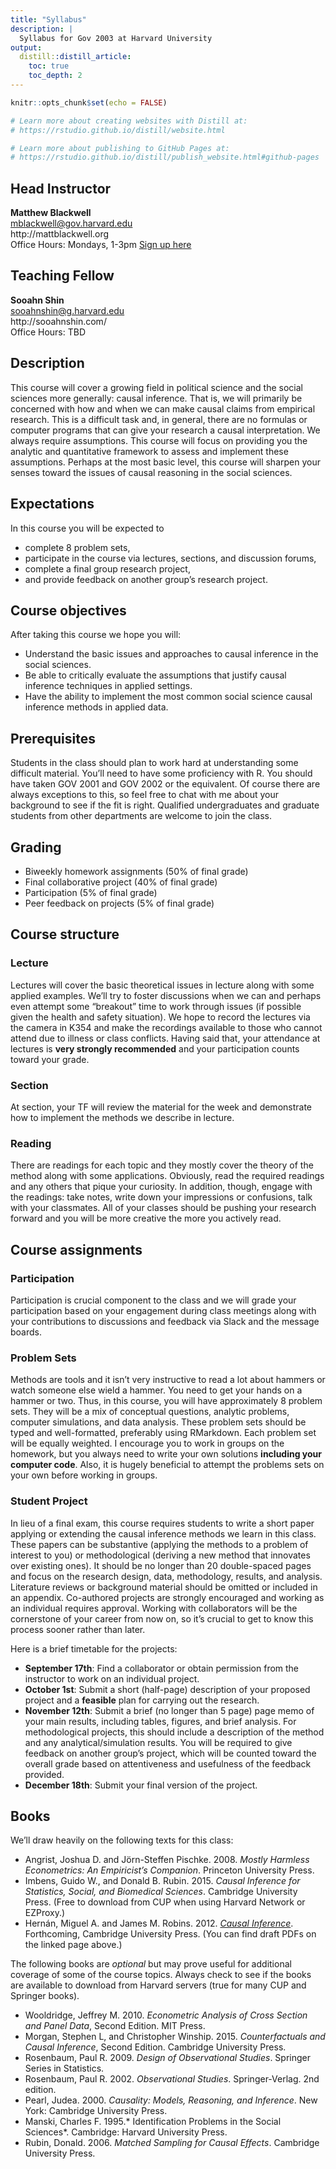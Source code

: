 ```yaml
---
title: "Syllabus"
description: |
  Syllabus for Gov 2003 at Harvard University
output:
  distill::distill_article:
    toc: true
    toc_depth: 2
---
```


```r
knitr::opts_chunk$set(echo = FALSE)

# Learn more about creating websites with Distill at:
# https://rstudio.github.io/distill/website.html

# Learn more about publishing to GitHub Pages at:
# https://rstudio.github.io/distill/publish_website.html#github-pages

```

## Head Instructor

**Matthew Blackwell**  
[mblackwell@gov.harvard.edu](mailto:mblackwell@gov.harvard.edu)  
http://mattblackwell.org  
Office Hours: Mondays, 1-3pm [Sign up here](https://calendly.com/matt_blackwell/office-hours)  


## Teaching Fellow

**Sooahn Shin**  
[sooahnshin@g.harvard.edu](mailto:sooahnshin@g.harvard.edu)  
http://sooahnshin.com/  
Office Hours: TBD  

## Description 

This course will cover a growing field in political science and the social sciences more generally: causal inference. That is, we will primarily be concerned with how and when we can make causal claims from empirical research. This is a difficult task and, in general, there are no formulas or computer programs that can give your research a causal interpretation. We always require assumptions. This course will focus on providing you the analytic and quantitative framework to assess and implement these assumptions. Perhaps at the most basic level, this course will sharpen your senses toward the issues of causal reasoning in the social sciences.


## Expectations

In this course you will be expected to 

- complete 8 problem sets, 
- participate in the course via lectures, sections, and discussion forums, 
- complete a final group research project, 
- and provide feedback on another group's research project. 


## Course objectives

After taking this course we hope you will:

- Understand the basic issues and approaches to causal inference in the social sciences. 
- Be able to critically evaluate the assumptions that justify causal inference techniques in applied settings. 
- Have the ability to implement the most common social science causal inference methods in applied data. 


## Prerequisites

Students in the class should plan to work hard at understanding some difficult material. You'll need to have some proficiency with R. You should have taken GOV 2001 and GOV 2002 or the equivalent. Of course there are always exceptions to this, so feel free to chat with me about your background to see if the fit is right. Qualified undergraduates and graduate students from other departments are welcome to join the class. 

## Grading



- Biweekly homework assignments (50% of final grade)
- Final collaborative project (40% of final grade)
- Participation  (5% of final grade)
- Peer feedback on projects (5% of final grade)



## Course structure


### Lecture

Lectures will cover the basic theoretical issues in lecture along with some applied examples. We'll try to foster discussions when we can and perhaps even attempt some "breakout" time to work through issues (if possible given the health and safety situation). We hope to record the lectures via the camera in K354 and make the recordings available to those who cannot attend due to illness or class conflicts. Having said that, your attendance at lectures is **very strongly recommended** and your participation counts toward your grade. 

### Section

At section, your TF will review the material for the week and demonstrate how to implement the methods we describe in lecture. 

### Reading
There are readings for each topic and they mostly cover the theory of the method along with some applications. Obviously, read the required readings and any others that pique your curiosity. In addition, though, engage with the readings: take notes, write down your impressions or confusions, talk with your classmates. All of your classes should be pushing your research forward and you will be more creative the more you actively read.

## Course assignments

### Participation 

Participation is crucial component to the class and we will grade your participation based on your engagement during class meetings along with your contributions to discussions and feedback via Slack and the message boards. 

### Problem Sets

Methods are tools and it isn't very instructive to read a lot about hammers or watch someone else wield a hammer. You need to get your hands on a hammer or two. Thus, in this course, you will have approximately 8 problem sets. They will be a mix of conceptual questions,  analytic problems, computer simulations, and data analysis. These problem sets should be typed and well-formatted, preferably using RMarkdown. Each problem set will be equally weighted. I encourage you to work in groups on the homework, but you always need to write your own solutions **including your computer code**. Also, it is hugely beneficial to attempt the problems sets on your own before working in groups.


### Student Project
In lieu of a final exam, this course requires students to write a short paper applying or extending the causal inference methods we learn in this class. These papers can be substantive (applying the methods to a problem of interest to you) or methodological (deriving a new method that innovates over existing ones). It should be no longer than 20 double-spaced pages and focus on the research design, data, methodology, results, and analysis. Literature reviews or background material should be omitted or included in an appendix. Co-authored projects are strongly encouraged and working as an individual requires approval. Working with collaborators will be the cornerstone of your career from now on, so it's crucial to get to know this process sooner rather than later.

Here is a brief timetable for the projects:

- **September 17th**: Find a collaborator or obtain permission from the instructor to work on an individual project. 
- **October 1st**: Submit a short (half-page)
  description of your proposed project and a **feasible** plan for carrying out the research. 
- **November 12th**: Submit a brief (no longer than 5 page) page memo of your main results, including tables, figures, and brief analysis. For methodological projects, this should include a description of the method and any analytical/simulation results. You will be required to give feedback on another group's project, which will be counted toward the overall grade based on attentiveness and usefulness of the feedback provided. 
- **December 18th**: Submit your final version of the project. 


## Books

We'll draw heavily on the following texts for this class:

- Angrist, Joshua D. and Jörn-Steffen Pischke. 2008. *Mostly Harmless Econometrics: An Empiricist's Companion*. Princeton University Press.
- Imbens, Guido W., and Donald B. Rubin. 2015. *Causal Inference for Statistics, Social, and Biomedical Sciences*. Cambridge University Press. (Free to download from CUP when using Harvard Network or EZProxy.)
- Hernán, Miguel A.  and James M. Robins. 2012. [*Causal Inference*](http://www.hsph.harvard.edu/miguel-hernan/causal-inference-book/). Forthcoming, Cambridge University Press. (You can find draft PDFs on the
  linked page above.)

The following books are *optional* but may prove useful for additional coverage of some of the course topics. Always check to see if the books are available to download from Harvard servers (true for many CUP and Springer books).

- Wooldridge, Jeffrey M. 2010. *Econometric Analysis of Cross Section and Panel Data*, Second Edition. MIT Press.
- Morgan, Stephen L, and Christopher Winship. 2015. *Counterfactuals and Causal Inference*, Second Edition. Cambridge University Press. 
- Rosenbaum, Paul R. 2009. *Design of Observational Studies*.  Springer Series in Statistics.
- Rosenbaum, Paul R. 2002. *Observational Studies*. Springer-Verlag. 2nd edition.
- Pearl, Judea. 2000. *Causality: Models, Reasoning, and Inference*. New York: Cambridge University Press.
- Manski, Charles F. 1995.* Identification Problems in the Social Sciences*. Cambridge: Harvard University Press.
- Rubin, Donald. 2006. *Matched Sampling for Causal Effects*. Cambridge University Press.



